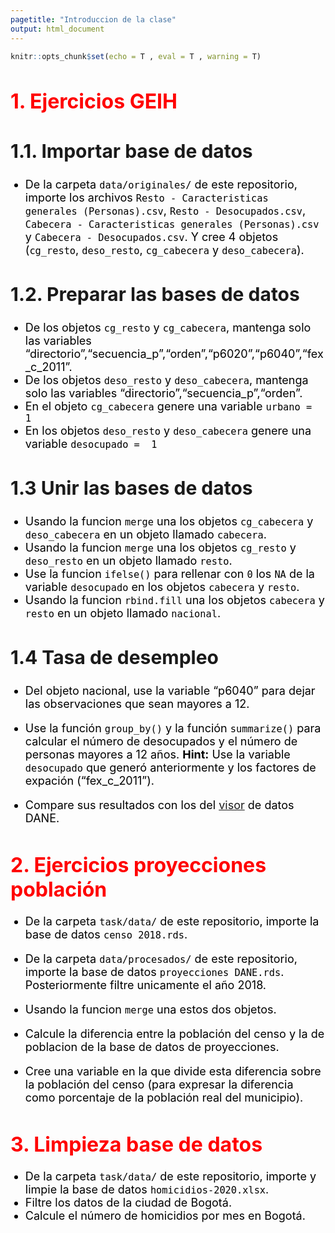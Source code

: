 ```yaml
---
pagetitle: "Introduccion de la clase"
output: html_document
---
```

<!-- Estilo del HTML -->
<style type="text/css">
h1 {
  font-size: 32px;
  color: red
}
h1.title {
  font-size: 32px;
}
h2 {
  font-size: 30px;
}
h3 {
  font-size: 26px;
}
h4 {
  font-size: 24px;
}
p {
 font-size: 18px;
 color: black
}
li {
 font-size: 18px;
 color: black
}
.table th:not([align]) {
  text-align: left;
}
</style>
<!-- Estilo del HTML -->

<!-- Configuracion de la consola de R -->
```r
knitr::opts_chunk$set(echo = T , eval = T , warning = T)
```

# 1. Ejercicios GEIH

## 1.1. Importar base de datos

* De la carpeta ```data/originales/``` de este repositorio, importe los archivos ```Resto - Caracteristicas generales (Personas).csv```, ```Resto - Desocupados.csv```, ```Cabecera - Caracteristicas generales (Personas).csv``` y ```Cabecera - Desocupados.csv```. Y cree 4 objetos (```cg_resto```, ```deso_resto```, ```cg_cabecera``` y ```deso_cabecera```).

## 1.2. Preparar las bases de datos

* De los objetos ```cg_resto``` y ```cg_cabecera```, mantenga solo las variables "directorio","secuencia_p","orden","p6020","p6040","fex_c_2011".
* De los objetos ```deso_resto``` y ```deso_cabecera```, mantenga solo las variables "directorio","secuencia_p","orden".
* En el objeto ```cg_cabecera``` genere una variable ```urbano =  1``` 
* En los objetos ```deso_resto``` y ```deso_cabecera``` genere una variable ```desocupado =  1``` 

## 1.3 Unir las bases de datos

* Usando la funcion ```merge``` una los objetos ```cg_cabecera``` y ```deso_cabecera``` en un objeto llamado ```cabecera```.
* Usando la funcion ```merge``` una los objetos ```cg_resto``` y ```deso_resto``` en un objeto llamado ```resto```.
* Use la funcion ```ifelse()``` para rellenar con ```0``` los ```NA``` de la variable ```desocupado``` en los objetos ```cabecera``` y ```resto```.
* Usando la funcion ```rbind.fill``` una los objetos ```cabecera``` y ```resto``` en un objeto llamado ```nacional```.

## 1.4 Tasa de desempleo

* Del objeto nacional, use la variable "p6040" para dejar las observaciones que sean mayores a 12. 

* Use la función ```group_by()``` y la función ```summarize()``` para calcular el número de desocupados y el número de personas mayores a 12 años. **Hint:** Use la variable ```desocupado``` que generó anteriormente y los factores de expación ("fex_c_2011"). 

* Compare sus resultados con los del [visor](https://sitios.dane.gov.co/visor-geih/#/visor) de datos DANE.


# 2. Ejercicios proyecciones población

* De la carpeta ```task/data/``` de este repositorio, importe la base de datos ```censo 2018.rds```.

* De la carpeta ```data/procesados/``` de este repositorio, importe la base de datos ```proyecciones DANE.rds```. Posteriormente filtre unicamente el año 2018.

* Usando la funcion ```merge``` una estos dos objetos.

* Calcule la diferencia entre la población del censo y la de poblacion de la base de datos de proyecciones.

* Cree una variable en la que divide esta diferencia sobre la población del censo (para expresar la diferencia como porcentaje de la población real del municipio). 

# 3. Limpieza base de datos

* De la carpeta ```task/data/``` de este repositorio, importe y limpie la base de datos ```homicidios-2020.xlsx```.
* Filtre los datos de la ciudad de Bogotá.
* Calcule el número de homicidios por mes en Bogotá.
